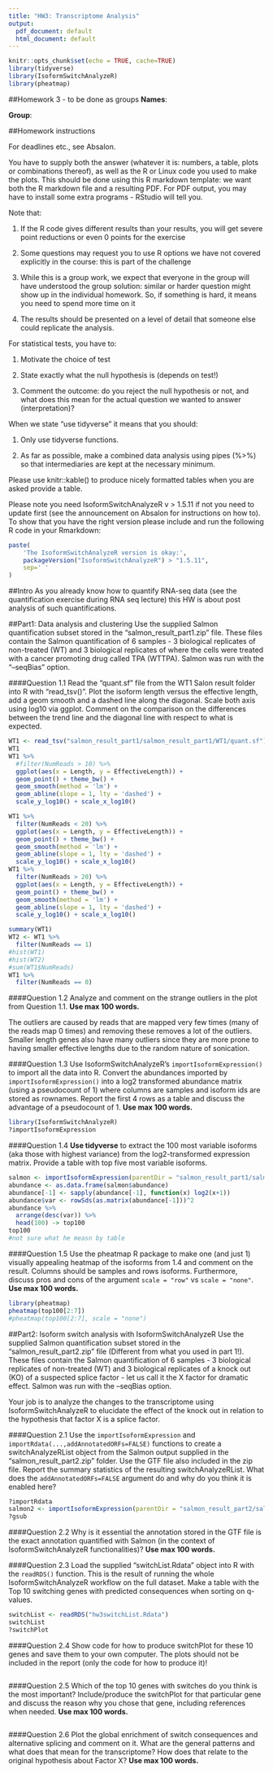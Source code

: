```yaml
---
title: "HW3: Transcriptome Analysis"
output:
  pdf_document: default
  html_document: default
---
```


```r
knitr::opts_chunk$set(echo = TRUE, cache=TRUE)
library(tidyverse)
library(IsoformSwitchAnalyzeR)
library(pheatmap)
```

##Homework 3 - to be done as groups
__Names__:

__Group__:

##Homework instructions

For deadlines etc., see Absalon. 

You have to supply both the answer (whatever it is: numbers, a table, plots or combinations thereof), as well as the R or Linux code you used to make the plots. This should be done using this R markdown template: we want both the R markdown file and a resulting PDF. For PDF output, you may have to install some extra programs - RStudio will tell you. 

Note that:

1. If the R code gives different results than your results, you will get severe point reductions or even 0 points for the exercise

2. Some questions may request you to use R options we have not covered explicitly in the course: this is part of the challenge

3. While this is a group work, we expect that everyone in the group will have understood the group solution: similar or harder question might show up in the individual homework. So, if something is hard, it means you need to spend more time on it

4. The results should be presented on a level of detail that someone else could replicate the analysis. 

For statistical tests, you have to:

1. Motivate the choice of test 

2. State exactly what the null hypothesis is (depends on test!)

3. Comment the outcome: do you reject the null hypothesis or not, and what does this mean for the actual question we wanted to answer (interpretation)?

When we state "use tidyverse" it means that you should:

1.	Only use tidyverse functions.

2.	As far as possible, make a combined data analysis using pipes (%>%) so that intermediaries are kept at the necessary minimum.


Please use knitr::kable() to produce nicely formatted tables when you are asked provide a table.


Please note you need IsoformSwitchAnalyzeR v > 1.5.11 if not you need to update first (see the announcement on Absalon for instructions on how to). To show that you have the right version please include and run the following R code in your Rmarkdown:

```r
paste(
	'The IsoformSwitchAnalyzeR version is okay:',
	packageVersion("IsoformSwitchAnalyzeR") > "1.5.11", 
	sep=' '
)
```

##Intro
As you already know how to quantify RNA-seq data (see the quantification exercise during RNA seq lecture) this HW is about post analysis of such quantifications.


##Part1: Data analysis and clustering
Use the supplied Salmon quantification subset stored in the "salmon_result_part1.zip" file. These files contain the Salmon quantification of 6 samples - 3 biological replicates of non-treated (WT) and 3 biological replicates of where the cells were treated with a cancer promoting drug called TPA (WTTPA). Salmon was run with the "--seqBias" option.

####Question 1.1
Read the "quant.sf" file from the WT1 Salon result folder into R with "read_tsv()". Plot the isoform length versus the effective length, add a geom smooth and a dashed line along the diagonal. Scale both axis using log10 via ggplot. Comment on the comparison on the differences between the trend line and the diagonal line with respect to what is expected. 

```r
WT1 <- read_tsv("salmon_result_part1/salmon_result_part1/WT1/quant.sf")
WT1
WT1 %>%
  #filter(NumReads > 10) %>%
  ggplot(aes(x = Length, y = EffectiveLength)) + 
  geom_point() + theme_bw() + 
  geom_smooth(method = 'lm') + 
  geom_abline(slope = 1, lty = 'dashed') + 
  scale_y_log10() + scale_x_log10()

WT1 %>%
  filter(NumReads < 20) %>%
  ggplot(aes(x = Length, y = EffectiveLength)) + 
  geom_point() + theme_bw() + 
  geom_smooth(method = 'lm') + 
  geom_abline(slope = 1, lty = 'dashed') + 
  scale_y_log10() + scale_x_log10()
WT1 %>%
  filter(NumReads > 20) %>%
  ggplot(aes(x = Length, y = EffectiveLength)) + 
  geom_point() + theme_bw() + 
  geom_smooth(method = 'lm') + 
  geom_abline(slope = 1, lty = 'dashed') + 
  scale_y_log10() + scale_x_log10()
```

```r
summary(WT1)
WT2 <- WT1 %>%
  filter(NumReads == 1)
#hist(WT1)
#hist(WT2)
#sum(WT1$NumReads)
WT1 %>%
  filter(NumReads == 0)
```



####Question 1.2
Analyze and comment on the strange outliers in the plot from Question 1.1. __Use max 100 words.__

The outliers are caused by reads that are mapped very few times (many of the reads map 0 times) and removing these removes a lot of the outliers. Smaller length genes also have many outliers since they are more prone to having smaller effective lengths due to the random nature of sonication.


####Question 1.3
Use IsoformSwitchAnalyzeR's `importIsoformExpression()` to import all the data into R. Convert the abundances imported by `importIsoformExpression()` into a log2 transformed abundance matrix (using a pseudocount of 1) where columns are samples and isoform ids are stored as rownames. Report the first 4 rows as a table and discuss the advantage of a pseudocount of 1. __Use max 100 words.__
```r
library(IsoformSwitchAnalyzeR)
?importIsoformExpression
```

####Question 1.4
__Use tidyverse__ to extract the 100 most variable isoforms (aka those with highest variance) from the log2-transformed expression matrix. Provide a table with top five most variable isoforms.
```r
salmon <- importIsoformExpression(parentDir = "salmon_result_part1/salmon_result_part1/")
abundance <- as.data.frame(salmon$abundance)
abundance[-1] <- sapply(abundance[-1], function(x) log2(x+1))
abundance$var <- rowSds(as.matrix(abundance[-1]))^2
abundance %>%
  arrange(desc(var)) %>%
  head(100) -> top100
top100
#not sure what he measn by table
```

####Question 1.5
Use the pheatmap R package to make one (and just 1) visually appealing heatmap of the isoforms from 1.4 and comment on the result. Columns should be samples and rows isoforms. Furthermore, discuss pros and cons of the argument `scale = "row"` vs `scale = "none"`. __Use max 100 words.__
```r
library(pheatmap)
pheatmap(top100[2:7])
#pheatmap(top100[2:7], scale = "none")
```

##Part2: Isoform switch analysis with IsoformSwitchAnalyzeR
Use the supplied Salmon quantification subset stored in the "salmon_result_part2.zip" file (Different from what you used in part 1!). These files contain the Salmon quantification of 6 samples - 3 biological replicates of non-treated (WT) and 3 biological replicates of a knock out (KO) of a suspected splice factor - let us call it the X factor for dramatic effect. Salmon was run with the --seqBias option.

Your job is to analyze the changes to the transcriptome using IsoformSwitchAnalyzeR to elucidate the effect of the knock out in relation to the hypothesis that factor X is a splice factor.

####Question 2.1
Use the `importIsoformExpression` and `importRdata(...,addAnnotatedORFs=FALSE)` functions to create a switchAnalyzeRList object from the Salmon output supplied in the "salmon_result_part2.zip" folder. Use the GTF file also included in the zip file. Report the summary statistics of the resulting switchAnalyzeRList. What does the `addAnnotatedORFs=FALSE` argument do and why do you think it is enabled here?
```r
?importRdata
salmon2 <- importIsoformExpression(parentDir = "salmon_result_part2/salmon_result_part2/")
?gsub
```

####Question 2.2
Why is it essential the annotation stored in the GTF file is the exact annotation quantified with Salmon (in the context of IsoformSwitchAnalyzeR functionalities)? __Use max 100 words.__

####Question 2.3
Load the supplied "switchList.Rdata" object into R with the `readRDS()` function. This is the result of running the whole IsoformSwitchAnalyzeR workflow on the full dataset. Make a table with the Top 10 switching genes with predicted consequences when sorting on q-values.
```r
switchList <- readRDS("hw3switchList.Rdata")
switchList
?switchPlot
```

####Question 2.4
Show code for how to produce switchPlot for these 10 genes and save them to your own computer. The plots should not be included in the report (only the code for how to produce it)! 
```r

```

####Question 2.5
Which of the top 10 genes with switches do you think is the most important? Include/produce the switchPlot for that particular gene and discuss the reason why you chose that gene, including references when needed. __Use max 100 words.__
```r

```

####Question 2.6
Plot the global enrichment of switch consequences and alternative splicing and comment on it. What are the general patterns and what does that mean for the transcriptome? How does that relate to the original hypothesis about Factor X? __Use max 100 words.__
```r

```

